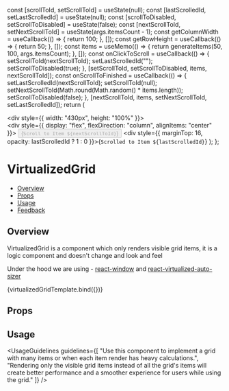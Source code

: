 
<Meta title="Navigation/VirtualizedGrid" component={VirtualizedGrid} />

<!--- Component template -->

  const [scrollToId, setScrollToId] = useState(null);
  const [lastScrolledId, setLastScrolledId] = useState(null);
  const [scrollToDisabled, setScrollToDisabled] = useState(false);
  const [nextScrollToId, setNextScrollToId] = useState(args.itemsCount - 1);
  const getColumnWidth = useCallback(() => {
    return 100;
  }, []);
  const getRowHeight = useCallback(() => {
    return 50;
  }, []);
  const items = useMemo(() => {
    return generateItems(50, 100, args.itemsCount);
  }, []);
  const onClickToScroll = useCallback(() => {
    setScrollToId(nextScrollToId);
    setLastScrolledId("");
    setScrollToDisabled(true);
  }, [setScrollToId, setScrollToDisabled, items, nextScrollToId]);
  const onScrollToFinished = useCallback(() => {
    setLastScrolledId(nextScrollToId);
    setScrollToId(null);
    setNextScrollToId(Math.round(Math.random() * items.length));
    setScrollToDisabled(false);
  }, [nextScrollToId, items, setNextScrollToId, setLastScrolledId]);
  return (
    <div style={args.wrapperStyle}>
      <div style={{ width: "430px", height: "100%" }}>
        <VirtualizedGrid
          id={args.wrapperId}
          scrollToId={scrollToId}
          items={items}
          itemRenderer={itemRenderer}
          getColumnWidth={getColumnWidth}
          getRowHeight={getRowHeight}
          onScrollToFinished={onScrollToFinished}
        />
      </div>
      <div style={{ display: "flex", flexDirection: "column", alignItems: "center" }}>
        <Button
          size={Button.sizes.MEDIUM}
          kind={Button.kinds.PRIMARY}
          onClick={onClickToScroll}
          disabled={scrollToDisabled}
        >
          {`Scroll to Item ${nextScrollToId}`}
        </Button>
        <div style={{ marginTop: 16, opacity: lastScrolledId ? 1 : 0 }}>{`Scrolled to Item ${lastScrolledId}`}</div>
      </div>
    </div>
  );
};

<!--- Component documentation -->

# VirtualizedGrid

- [Overview](#overview)
- [Props](#props)
- [Usage](#usage)
- [Feedback](#feedback)

## Overview

VirtualizedGrid is a component which only renders visible grid items, it is a logic component and doesn't change and look and feel

Under the hood we are using - [react-window](https://github.com/bvaughn/react-window) and [react-virtualized-auto-sizer](https://github.com/bvaughn/react-virtualized-auto-sizer)

<Canvas>
  <Story
    name="Overview"
    args={{
      wrapperStyle: {
        width: 430,
        height: 300,
        overflow: "hidden",
        display: "flex",
        alignItems: "center"
      },
      wrapperId: "Knobs",
      itemsCount: 100
    }}
  >
    {virtualizedGridTemplate.bind({})}
  </Story>
</Canvas>

## Props

<ArgsTable of={VirtualizedGrid} />

## Usage

<UsageGuidelines
  guidelines={[
    "Use this component to implement a grid with many items or when each item render has heavy calculations.",
    "Rendering only the visible grid items instead of all the grid's items will create better performance and a smoother experience for users while using the grid."
  ]}
/>
